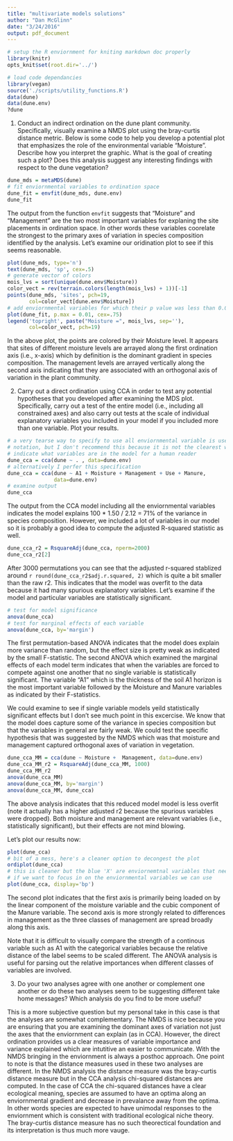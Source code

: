 ```yaml
---
title: "multivariate models solutions"
author: "Dan McGlinn"
date: "3/24/2016"
output: pdf_document
---
```


```r
# setup the R enviornment for kniting markdown doc properly
library(knitr)
opts_knit$set(root.dir='../')
```

```r
# load code dependancies
library(vegan)
source('./scripts/utility_functions.R')
data(dune)
data(dune.env)
?dune
```

1. Conduct an indirect ordination on the dune plant community. Specifically,
visually examine a NMDS plot using the bray-curtis distance metric. Below is 
some code to help you develop a potential plot that emphasizes the role of the
environmental variable "Moisture". Describe how you interpret the
graphic. What is the goal of creating such a plot? Does this analysis suggest
any interesting findings with respect to the dune vegetation?


```r
dune_mds = metaMDS(dune)
# fit enviornmental variables to ordination space
dune_fit = envfit(dune_mds, dune.env)
dune_fit
```

The output from the function `envfit` suggests that "Moisture" and "Management"
are the two most important variables for explaning the site placements in
ordination space. In other words these variables coorelate the strongest to the
primary axes of variation in species composition identified by the analysis. 
Let's examine our oridination plot to see if this seems reasonable.

```r
plot(dune_mds, type='n')
text(dune_mds, 'sp', cex=.5)
# generate vector of colors 
mois_lvs = sort(unique(dune.env$Moisture))
color_vect = rev(terrain.colors(length(mois_lvs) + 1))[-1]
points(dune_mds, 'sites', pch=19, 
       col=color_vect[dune.env$Moisture])
# add enviornmental variables for which their p value was less than 0.01
plot(dune_fit, p.max = 0.01, cex=.75)
legend('topright', paste("Moisture =", mois_lvs, sep=''), 
       col=color_vect, pch=19)
```

In the above plot, the points are colored by their Moisture level. It appears
that sites of different moisture levels are arrayed along the first ordination axis (i.e., x-axis) which by definition is the dominant gradient in species composition.
The management levels are arrayed vertically along the second axis indicating that
they are associated with an orthogonal axis of variation in the plant community.

2. Carry out a direct ordination using CCA in order to test any potential 
hypotheses that you developed after examining the MDS plot. Specifically,
carry out a test of the entire model (i.e., including all constrained axes)
and also carry out tests at the scale of individual explanatory variables
you included in your model if you included more than one variable. Plot your 
results.

```r

# a very tearse way to specify to use all enviornmental variable is use the "."
# notation, but I don't recommend this because it is not the clearest way to 
# indicate what variables are in the model for a human reader
dune_cca = cca(dune ~ . , data=dune.env)
# alternatively I perfer this specification
dune_cca = cca(dune ~ A1 + Moisture + Management + Use + Manure,
               data=dune.env)
# examine output
dune_cca
```

The output from the CCA model including all the enviornmental variables indicates
the model explains 100 * 1.50 / 2.12 = 71% of the variance in species composition.
However, we included a lot of variables in our model so it is probably a good idea
to compute the adjusted R-squared statistic as well. 

```r
dune_cca_r2 = RsquareAdj(dune_cca, nperm=2000)
dune_cca_r2[2]
```

After 3000 permutations you can see that the adjusted r-squared stablized around
`r round(dune_cca_r2$adj.r.squared, 2)` which is quite a bit smaller than the raw r2. This 
indicates that the model was overfit to the data because it had many spurious
explanatory variables. Let's examine if the model and particular variables are statistically significant.

```r
# test for model significance
anova(dune_cca)
# test for marginal effects of each variable
anova(dune_cca, by='margin')
```

The first permutation-based ANOVA indicates that the model does explain more 
variance than random, but the effect size is pretty weak as indicated by the small
F-statistic. The second ANOVA which examined the marginal effects of each 
model term indicates that when the variables are forced to compete against one
another that no single variable is statistically significant. The variable "A1"
which is the thickness of the soil A1 horizon is the most important variable 
followed by the Moisture and Manure variables as indicated by their F-statistics.

We could examine to see if single variable models yeild statistically significant
effects but I don't see much point in this excercise. We know that the model 
does capture some of the variance in species composition but that the variables 
in general are fairly weak. We could test the specific hypothesis that was suggested
by the NMDS which was that moisture and management captured orthogonal axes of 
variation in vegetation. 

```r
dune_cca_MM = cca(dune ~ Moisture +  Management, data=dune.env)
dune_cca_MM_r2 = RsquareAdj(dune_cca_MM, 1000)
dune_cca_MM_r2
anova(dune_cca_MM)
anova(dune_cca_MM, by='margin')
anova(dune_cca_MM, dune_cca)
```

The above analysis indicates that this reduced model model is less overfit 
(note it actually has a higher adjusted r2 because the spurious variables were
dropped). Both moisture and management are relevant variables (i.e., statistically
significant), but their effects are not mind blowing.  

Let's plot our results now:

```r
plot(dune_cca)
# bit of a mess, here's a cleaner option to decongest the plot
ordiplot(dune_cca)
# this is cleaner but the blue 'X' are enviornemtnal variables that need labels
# if we want to focus in on the enviornmental variables we can use
plot(dune_cca, display='bp')
```

The second plot indicates that the first axis is primarily being loaded on by 
the linear component of the moisture variable and the cubic component of the
Manure variable. The second axis is more strongly related to differences in 
management as the three classes of management are spread broadly along this axis.

Note that it is difficult to visually compare the strength of a continous 
variable such as A1 with the categorical variables because the relative 
distance of the label seems to be scaled different. The ANOVA analysis is useful
for parsing out the relative importances when different classes of variables
are involved. 

3. Do your two analyses agree with one another or complement one another or do
these two analyses seem to be suggesting different take home messages? Which
analysis do you find to be more useful?

This is a more subjective question but my personal take in this case is that the 
analyses are somewhat complementary. The NMDS is nice because you are ensuring
that you are examining the dominant axes of variation not just the axes that
the enviornment can explain (as in CCA). However, the direct ordination provides
us a clear measures of variable importance and variance explained which are 
intutitive an easier to communicate. With the NMDS bringing in the enviornment 
is always a posthoc approach.  One point to note is that the distance measures 
used in these two analyses are different. In the NMDS analysis the distance 
measure was the bray-curtis distance measure but in the CCA analysis chi-squared
distances are computed. In the case of CCA the chi-squared distances have a 
clear ecological meaning, species are assumed to have an optima along an 
enviornmental gradient and decrease in prevalance away from the optima. In other
words species are expected to have unimodal responses to the enviornment which
is consistent with traditional ecological niche theory. The bray-curtis distance
measure has no such theorectical foundation and its interpretation is thus much
more vauge. 





